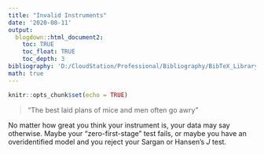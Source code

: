 ```yaml
---
title: "Invalid Instruments"
date: '2020-08-11'
output: 
  blogdown::html_document2:
    toc: TRUE
    toc_float: TRUE
    toc_depth: 3
bibliography: 'D:/CloudStation/Professional/Bibliography/BibTeX_Library.bib'
math: true
---
```


```r
knitr::opts_chunk$set(echo = TRUE)
```

> "The best laid plans of mice and men often go awry"

No matter how great you think your instrument is, your data may say otherwise. Maybe your "zero-first-stage" test fails, or maybe you have an overidentified model and you reject your Sargan or Hansen's $J$ test.